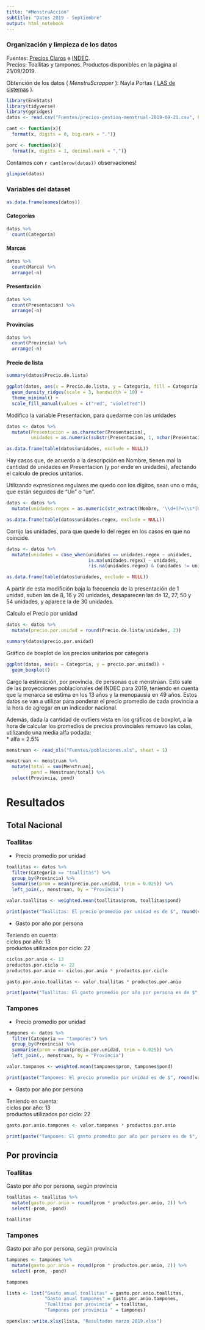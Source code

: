 ```yaml
---
title: "#MenstruAcción"
subtitle: "Datos 2019 - Septiembre"
output: html_notebook
---
```


### Organización y limpieza de los datos

Fuentes: [Precios Claros](preciosclaros.gob.ar) e [INDEC](https://www.indec.gob.ar/).   
Precios: Toallitas y tampones. Productos disponibles en la página al 21/09/2019.   
   
Obtención de los datos ( _MenstruScrapper_ ): Nayla Portas ( [LAS de sistemas ](https://twitter.com/lasdesistemas) ).   

```r
library(EnvStats)
library(tidyverse)
library(ggridges)
datos <- read.csv("Fuentes/precios-gestion-menstrual-2019-09-21.csv", header = TRUE, sep = ",", dec = ".", fill = TRUE, encoding = "UTF-8")
```

```r
cant <- function(x){
  format(x, digits = 0, big.mark = ".")}

porc <- function(x){
  format(x, digits = 1, decimal.mark = ",")}
```

Contamos con `r cant(nrow(datos))` observaciones!

```r
glimpse(datos)
```

### Variables del dataset
```r
as.data.frame(names(datos))
```

#### Categorías
```r
datos %>% 
  count(Categoría)
```

#### Marcas
```r
datos %>% 
  count(Marca) %>% 
  arrange(-n)
```

#### Presentación
```r
datos %>% 
  count(Presentación) %>% 
  arrange(-n)
```

#### Provincias
```r
datos %>% 
  count(Provincia) %>% 
  arrange(-n)
```

#### Precio de lista
```r
summary(datos$Precio.de.lista)
```

```r
ggplot(datos, aes(x = Precio.de.lista, y = Categoría, fill = Categoría)) +
  geom_density_ridges(scale = 3, bandwidth = 10) +
  theme_minimal() +
  scale_fill_manual(values = c("red", "violetred"))
```


Modifico la variable Presentacion, para quedarme con las unidades
```r
datos <- datos %>% 
  mutate(Presentacion = as.character(Presentacion),
         unidades = as.numeric(substr(Presentacion, 1, nchar(Presentacion)-4)))

as.data.frame(table(datos$unidades, exclude = NULL))
```

Hay casos que, de acuerdo a la descripción en Nombre, tienen mal la cantidad de unidades en Presentacion (y por ende en unidades), afectando el calculo de precios unitarios.           
         
Utilizando expresiones regulares me quedo con los dígitos, sean uno o más, que están seguidos de "Un" o "un".

```r
datos <- datos %>% 
  mutate(unidades.regex = as.numeric(str_extract(Nombre, '\\d+(?=\\s*[Uu]n)')))

as.data.frame(table(datos$unidades.regex, exclude = NULL))
```

Corrijo las unidades, para que quede lo del regex en los casos en que no coincide.

```r
datos <- datos %>% 
  mutate(unidades = case_when(unidades == unidades.regex ~ unidades,
                              is.na(unidades.regex) ~ unidades,
                              !is.na(unidades.regex) & (unidades != unidades.regex) ~ unidades.regex))

as.data.frame(table(datos$unidades, exclude = NULL))
```

A partir de esta modifición baja la frecuencia de la presentación de 1 unidad, suben las de 8, 16 y 20 unidades, desaparecen las de 12, 27, 50 y 54 unidades, y aparece la de 30 unidades.          
           
Calculo el Precio por unidad

```r
datos <- datos %>% 
  mutate(precio.por.unidad = round(Precio.de.lista/unidades, 2))

summary(datos$precio.por.unidad)
```

Gráfico de boxplot de los precios unitarios por categoría

```r
ggplot(datos, aes(x = Categoria, y = precio.por.unidad)) +
  geom_boxplot()
```

Cargo la estimación, por provincia, de personas que menstrúan. Esto sale de las proyecciones poblacionales del INDEC para 2019, teniendo en cuenta que la menarca se estima en los 13 años y la menopausia en 49 años. Estos datos se van a utilizar para ponderar el precio promedio de cada provincia a la hora de agregar en un indicador nacional.      
                 
Además, dada la cantidad de outliers vista en los gráficos de boxplot, a la hora de calcular los promedios de precios provinciales remuevo las colas, utilizando una media alfa podada:      
* alfa = 2.5%

```r
menstruan <- read_xls("Fuentes/poblaciones.xls", sheet = 1)
```

```r
menstruan <- menstruan %>% 
  mutate(total = sum(Menstruan),
         pond = Menstruan/total) %>% 
  select(Provincia, pond)
```

# Resultados

## Total Nacional

### Toallitas

* Precio promedio por unidad
```r
toallitas <- datos %>% 
  filter(Categoria == "toallitas") %>%
  group_by(Provincia) %>% 
  summarise(prom = mean(precio.por.unidad, trim = 0.025)) %>% 
  left_join(., menstruan, by = "Provincia")

valor.toallitas <- weighted.mean(toallitas$prom, toallitas$pond)

print(paste("Toallitas: El precio promedio por unidad es de $", round(valor.toallitas, 2)))
```

* Gasto por año por persona

Teniendo en cuenta:     
ciclos por año: 13      
productos utilizados por ciclo: 22

```r
ciclos.por.anio <- 13
productos.por.ciclo <- 22
productos.por.anio <- ciclos.por.anio * productos.por.ciclo

gasto.por.anio.toallitas <- valor.toallitas * productos.por.anio

print(paste("Toallitas: El gasto promedio por año por persona es de $", round(gasto.por.anio.toallitas, 2)))
```

### Tampones

* Precio promedio por unidad
```r
tampones <- datos %>% 
  filter(Categoria == "tampones") %>%
  group_by(Provincia) %>% 
  summarise(prom = mean(precio.por.unidad, trim = 0.025)) %>% 
  left_join(., menstruan, by = "Provincia")

valor.tampones <- weighted.mean(tampones$prom, tampones$pond)

print(paste("Tampones: El precio promedio por unidad es de $", round(valor.tampones, 2)))
```

* Gasto por año por persona

Teniendo en cuenta:     
ciclos por año: 13      
productos utilizados por ciclo: 22

```r
gasto.por.anio.tampones <- valor.tampones * productos.por.anio

print(paste("Tampones: El gasto promedio por año por persona es de $", round(gasto.por.anio.tampones, 2)))
```

## Por provincia

### Toallitas

Gasto por año por persona, según provincia

```r
toallitas <- toallitas %>% 
  mutate(gasto.por.anio = round(prom * productos.por.anio, 2)) %>% 
  select(-prom, -pond)

toallitas
```

### Tampones

Gasto por año por persona, según provincia

```r
tampones <- tampones %>% 
  mutate(gasto.por.anio = round(prom * productos.por.anio, 2)) %>% 
  select(-prom, -pond)

tampones
```

```r
lista <- list("Gasto anual toallitas" = gasto.por.anio.toallitas,
              "Gasto anual tampones" = gasto.por.anio.tampones,
              "Toallitas por provincia" = toallitas, 
              "Tampones por provincia " = tampones)

openxlsx::write.xlsx(lista, "Resultados marzo 2019.xlsx")
```


















